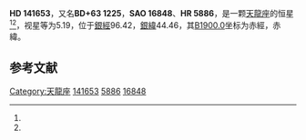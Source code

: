 {{Starbox begin
| name = HD 141653
}}
{{Starbox observe
| epoch = [[J2000.0|J2000.0]]
| constell = [[天龍座|天龍座]]<ref name=SIMBAD>{{cite web
 | url=http://simbad.u-strasbg.fr/simbad/sim-id?Ident=HR+5886
 | title =Pulsating variable Star
 | publisher=Centre de Données astronomiques de Strasbourg
 | work=SIMBAD
 | accessdate=2012-07-13}}</ref><ref name=DATA>{{cite web
 | url=http://vizier.u-strasbg.fr/viz-bin/VizieR-5?-out.add=.&-source=5050&-corr=PK=HR&-out.max=9999&HR=5886
 | title=VizieR Detailed Page
 | accessdate=2012-07-13
 | archive-date=2016-03-04
 | archive-url=https://web.archive.org/web/20160304220749/http://vizier.u-strasbg.fr/viz-bin/VizieR-5?-out.add=.&-source=5050&-corr=PK=HR&-out.max=9999&HR=5886
 | dead-url=no
 }}</ref>
| 星官 = 
| ra = {{RA|15|46|40}}<ref name=SIMBAD /><ref name=DATA />
| dec = {{DEC|+62|35|58}}<ref name=SIMBAD /><ref name=DATA />
| appmag_v = 5.19<ref name=SIMBAD /><ref name=DATA />
}}
{{Starbox character
| class = A2IV<ref name=SIMBAD /><ref name=DATA />
| b-v = 0.04<ref name=SIMBAD /><ref name=DATA />
| u-b = 0.1<ref name=SIMBAD /><ref name=DATA />
| r-i = <ref name=SIMBAD /><ref name=DATA />
| variable = 
}}
{{Starbox astrometry
| radial_v = 0.1
| prop_mo_ra = -6
| parallax = 0.018
| p_error = 
}}
{{Starbox catalog
| names =BD+63 1225，[[SAO星表|SAO]] 16848，[[HD星表|HD]] 141653，[[HR星表|HR]] 5886}}
{{Starbox reference |Simbad=HR+5886}}
{{Starbox end}}

'''HD 141653'''，又名'''BD+63 1225'''，'''SAO 16848'''、'''HR 5886'''，是一颗[[天龍座|天龍座]]的恒星<ref name=SIMBAD /><ref name=DATA />，视星等为5.19，位于[[銀道座標系|銀經]]96.42，[[銀道座標系|銀緯]]44.46，其[[B1900.0|B1900.0]]坐标为赤經{{RA|15|45|8.4}}，赤緯{{DEC|+62|44.46|31}}。

== 参考文献 ==
{{reflist}}

{{star-stub}}

[[Category:天龍座|Category:天龍座]]
[[Category:HD和HDE天體|141653]]
[[Category:HR天體|5886]]
[[Category:SAO天體|16848]]